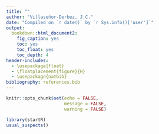 ```yaml
---
title: ""
author: "Villaseñor-Derbez, J.C."
date: "Compiled on `r date()` by `r Sys.info()['user']`"
output: 
  bookdown::html_document2: 
    fig_caption: yes
    toc: yes
    toc_float: yes
    toc_depth: 4
header-includes:
  - \usepackage{float}
  - \floatplacement{figure}{H}
  - \usepackage{natbib}
bibliography: references.bib
---
```


```r
knitr::opts_chunk$set(echo = FALSE,
                      message = FALSE,
                      warning = FALSE)

library(startR)
usual_suspects()
```

